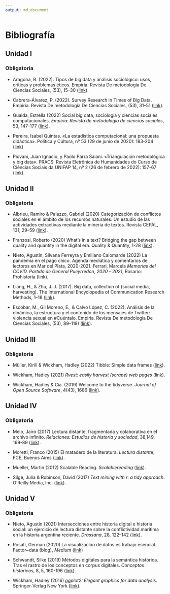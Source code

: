 ```yaml
---
output: md_document
---
```


# Bibliografía

## Unidad I

### Obligatoria

-   Aragona, B. (2022). Tipos de big data y análisis sociológico: usos, críticas y problemas éticos. Empiria. Revista De metodología De Ciencias Sociales, (53), 15–30  ([link](https://revistas.uned.es/index.php/empiria/article/view/32610/24783 "Tipos de big data y análisis sociológico")).

-   Cabrera-Álvarez, P. (2022). Survey Research in Times of Big Data. Empiria. Revista De metodología De Ciencias Sociales, (53), 31–51 ([link](https://revistas.uned.es/index.php/empiria/article/view/32611/24822 "Survey Research in Times of Big Data")).

-   Gualda, Estrella (2022) Social big data, sociología y ciencias sociales computacionales. *Empiria: Revista de metodología de ciencias sociales*, 53, 147-177  ([link](https://revistas.uned.es/index.php/empiria/article/view/32631/24825 "Social big data, sociología y ciencias sociales computacionales")).

- Pereira, Isabel Quintas. «La estadística computacional: una propuesta didáctica». Política y Cultura, nº 53 (29 de junio de 2020): 183-204 ([link](https://www.redalyc.org/journal/267/26763954009/html/ "La estadística computacional")).

-   Piovani, Juan Ignacio, y Paolo Parra Saiani. «Triangulación metodológica y big data». PRACS: Revista Eletrônica de Humanidades do Curso de Ciências Sociais da UNIFAP 14, nº 2 (26 de febrero de 2022): 157-67  ([link](https://github.com/agusnieto77/Sem-UNComa/raw/master/bibliograf%C3%ADa/Piovani_Parra.pdf "Triangulación metodológica y big data")).

## Unidad II

### Obligatoria

-   Albrieu, Ramiro & Palazzo, Gabriel (2020) Categorización de conflictos sociales en el ámbito de los recursos naturales: Un estudio de las actividades extractivas mediante la minería de textos. Revista CEPAL, 131, 29--59 ([link](https://repositorio.cepal.org/bitstream/handle/11362/45952/RVE131_Albrieu.pdf?sequence=1&isAllowed=y "Categorización de conflictos sociales en el ámbito de los recursos naturales")).

-   Franzosi, Roberto (2020) What's in a text? Bridging the gap between quality and quantity in the digital era. Quality & Quantity, 1-28 ([link](https://sci-hub.se/https://doi.org/10.1007/s11135-020-01067-6 "What's in a text?")).

-   Nieto, Agustín, Silvana Ferreyra y Emiliano Calomarde (2022) La pandemia en el pago chico. Agenda mediática y comentarios de lectorxs en Mar del Plata, 2020-2021. Ferrari, Marcela *Memorias del COVID. Partido de General Pueyrredon, 2020 - 2021*, Rosario: Prohistoria ([link](https://www.academia.edu/77606214/TIEMPOS_DE_PANDEMIA "La pandemia en el pago chico")).

-   Liang, H., & Zhu, J. J. (2017). Big data, collection of (social media, harvesting). The International Encyclopedia of Communication Research Methods, 1--18 ([link](https://sci-hub.se/https://doi.org/10.1002/9781118901731.iecrm0015 "Big data, collection of (social media, harvesting)")).

-   Escobar, M., Gil Moreno, E., & Calvo López, C. (2022). Análisis de la dinámica, la estructura y el contenido de los mensajes de Twitter: violencia sexual en #Cuéntalo. Empiria. Revista De metodología De Ciencias Sociales, (53), 89–119) ([link](https://revistas.uned.es/index.php/empiria/article/view/32614/25534 "Análisis de la dinámica, la estructura y el contenido de los mensajes de Twitter")).

## Unidad III

### Obligatoria

-   Müller, Kirill & Wickham, Hadley (2022) Tibble: Simple data frames ([link](https://cran.r-project.org/web/packages/tibble/tibble.pdf "Tibble")).

-   Wickham, Hadley (2021) *Rvest: easily harvest (scrape) web pages* ([link](https://cran.r-project.org/web/packages/rvest/rvest.pdf "easily harvest (scrape) web pages")).

-   Wickham, Hadley & Cia. (2019) Welcome to the tidyverse. *Journal of Open Source Software*, 4(43), 1686 ([link](https://doi.org/10.21105/joss.01686 "Welcome to the tidyverse")).

## Unidad IV

### Obligatoria

-   Melo, Jairo (2017) Lectura distante, fragmentada y colaborativa en el archivo infinito. *Relaciones: Estudios de historia y sociedad*, 38,149, 169-89 ([link](https://www.scielo.org.mx/pdf/rz/v38n149/2448-7554-rz-38-149-00169.pdf "Lectura distante, fragmentada y colaborativa en el archivo infinito")).

-   Moretti, Franco (2015) El matadero de la literatura. *Lectura distant*e, FCE, Buenos Aires ([link](https://github.com/agusnieto77/Sem-UNComa/raw/master/bibliograf%C3%ADa/Moretti%20-%20El%20matadero%20de%20la%20literatura%20III.pdf "El matadero de la literatura")).

-   Mueller, Martin (2012) Scalable Reading. *Scalablereading* ([link](https://scalablereading.northwestern.edu/?page_id=22 "Scalable Reading")).

-   Silge, Julia & Robinson, David (2017) *Text mining with r: a tidy approach*. O'Reilly Media, Inc. ([link](https://www.tidytextmining.com/ "Text mining with r")).

## Unidad V

### Obligatoria

-   Nieto, Agustín (2021) Intersecciones entre historia digital e historia social: un ejercicio de lectura distante sobre la conflictividad marítima en la historia argentina reciente. *Drassana*, 28, 122--142 ([link](https://doi.org/10.51829/Drassana.28.650 "Intersecciones entre historia digital e historia social")).

-   Rosati, German (2020) La visualización de datos es trabajo esencial. Factor\~data (blog), *Medium* ([link](https://medium.com/factor-data/la-visualizaci%C3%B3n-de-datos-es-trabajo-esencial-ea7acc20b5d3 "La visualización de datos es trabajo esencial"))

-   Schwandt, Silke (2019) Métodos digitales para la semántica histórica. Tras el rastro de los conceptos en corpus digitales. *Conceptos históricos*, 8, 5, 160-196 ([link](https://revistasacademicas.unsam.edu.ar/index.php/conhist/article/download/79/63/125 "Métodos digitales para la semántica histórica")).

-   Wickham, Hadley (2016) *ggplot2: Elegant graphics for data analysis*. Springer-Verlag New York ([link](https://github.com/agusnieto77/Sem-UNComa/raw/master/bibliograf%C3%ADa/Hadley%20Wickham%20-%20ggplot2_%20Elegant%20Graphics%20for%20Data%20Analysis.pdf "ggplot2")).
